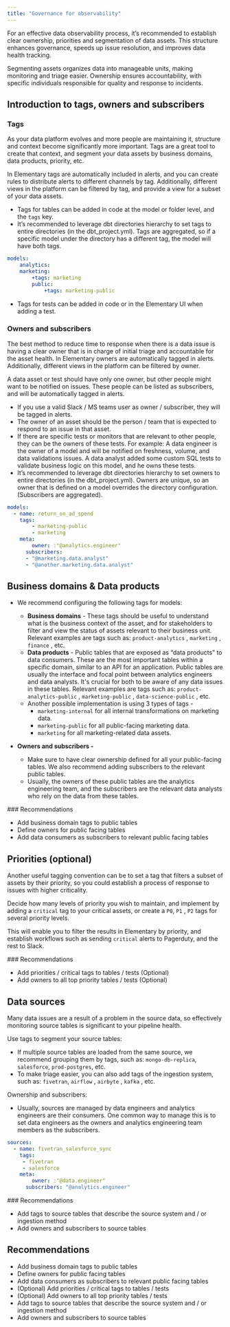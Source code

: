 ```yaml
---
title: "Governance for observability"
---
```


For an effective data observability process, it’s recommended to establish clear ownership, priorities and segmentation of data assets. This structure enhances governance, speeds up issue resolution, and improves data health tracking.

Segmenting assets organizes data into manageable units, making monitoring and triage easier. Ownership ensures accountability, with specific individuals responsible for quality and response to incidents.

## Introduction to tags, owners and subscribers

### Tags

As your data platform evolves and more people are maintaining it, structure and context become significantly more important. Tags are a great tool to create that context, and segment your data assets by business domains, data products, priority, etc.

In Elementary tags are automatically included in alerts, and you can create rules to distribute alerts to different channels by tag. Additionally, different views in the platform can be filtered by tag, and provide a view for a subset of your data assets.

- Tags for tables can be added in code at the model or folder level, and the `tags` key.
- It’s recommended to leverage dbt directories hierarchy to set tags to entire directories (in the dbt_project.yml). Tags are aggregated, so if a specific model under the directory has a different tag, the model will have both tags.

```yaml
models:
	analytics:
    marketing:
	    +tags: marketing
	    public:
		    +tags: marketing-public
```

- Tags for tests can be added in code or in the Elementary UI when adding a test.

### Owners and subscribers

The best method to reduce time to response when there is a data issue is having a clear owner that is in charge of initial triage and accountable for the asset health. In Elementary owners are automatically tagged in alerts. Additionally, different views in the platform can be filtered by owner.

A data asset or test should have only one owner, but other people might want to be notified on issues. These people can be listed as subscribers, and will be automatically tagged in alerts.

- If you use a valid Slack / MS teams user as owner / subscriber, they will be tagged in alerts.
- The owner of an asset should be the person / team that is expected to respond to an issue in that asset.
- If there are specific tests or monitors that are relevant to other people, they can be the owners of these tests.
  For example: A data engineer is the owner of a model and will be notified on freshness, volume, and data validations issues. A data analyst added some custom SQL tests to validate business logic on this model, and he owns these tests.
- It’s recommended to leverage dbt directories hierarchy to set owners to entire directories (in the dbt_project.yml). Owners are unique, so an owner that is defined on a model overrides the directory configuration. (Subscribers are aggregated).

```yaml
models:
  - name: return_on_ad_spend
    tags:
	    - marketing-public
	    - marketing
    meta:
	    owner: :"@analytics.engineer"
      subscribers:
      - "@marketing.data.analyst"
      - "@another.marketing.data.analyst"
```

## Business domains & Data products

- We recommend configuring the following tags for models:
  - **Business domains** - These tags should be useful to understand what is the business context of the asset, and for stakeholders to filter and view the status of assets relevant to their business unit. Relevant examples are tags such as: `product-analytics` , `marketing` , `finance` , etc.
  - **Data products** - Public tables that are exposed as “data products” to data consumers. These are the most important tables within a specific domain, similar to an API for an application. Public tables are usually the interface and focal point between analytics engineers and data analysts. It's crucial for both to be aware of any data issues in these tables. Relevant examples are tags such as: `product-analytics-public` , `marketing-public` , `data-science-public` , etc.
  - Another possible implementation is using 3 types of tags -
    - `marketing-internal` for all internal transformations on marketing data.
    - `marketing-public` for all public-facing marketing data.
    - `marketing` for all marketing-related data assets.
- **Owners and subscribers -**

  - Make sure to have clear ownership defined for all your public-facing tables. We also recommend adding subscribers to the relevant public tables.
  - Usually, the owners of these public tables are the analytics engineering team, and the subscribers are the relevant data analysts who rely on the data from these tables.

<Check>
### Recommendations

- Add business domain tags to public tables
- Define owners for public facing tables
- Add data consumers as subscribers to relevant public facing tables
</Check>



## Priorities (optional)

Another useful tagging convention can be to set a tag that filters a subset of assets by their priority, so you could establish a process of response to issues with higher criticality.

Decide how many levels of priority you wish to maintain, and implement by adding a `critical` tag to your critical assets, or create a `P0`, `P1` , `P2` tags for several priority levels.

This will enable you to filter the results in Elementary by priority, and establish workflows such as sending `critical` alerts to Pagerduty, and the rest to Slack.

<Check>
### Recommendations

- Add priorities / critical tags to tables / tests (Optional)
- Add owners to all top priority tables / tests (Optional)
</Check>

## Data sources

Many data issues are a result of a problem in the source data, so effectively monitoring source tables is significant to your pipeline health.

Use tags to segment your source tables:

- If multiple source tables are loaded from the same source, we recommend grouping them by tags, such as: `mongo-db-replica`, `salesforce`, `prod-postgres`, etc.
- To make triage easier, you can also add tags of the ingestion system, such as: `fivetran`, `airflow` , `airbyte` , `kafka` , etc.

Ownership and subscribers:

- Usually, sources are managed by data engineers and analytics engineers are their consumers. One common way to manage this is to set data engineers as the owners and analytics engineering team members as the subscribers.

```yaml
sources:
  - name: fivetran_salesforce_sync
    tags:
     - fivetran
     - salesforce
    meta:
	    owner: :"@data.engineer"
      subscribers: "@analytics.engineer"
```

<Check>
### Recommendations

- Add tags to source tables that describe the source system and / or ingestion method
- Add owners and subscribers to source tables
</Check>

## Recommendations

- Add business domain tags to public tables
- Define owners for public facing tables
- Add data consumers as subscribers to relevant public facing tables
- (Optional) Add priorities / critical tags to tables / tests
- (Optional) Add owners to all top priority tables / tests
- Add tags to source tables that describe the source system and / or ingestion method
- Add owners and subscribers to source tables
